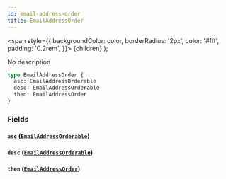 ```yaml
---
id: email-address-order
title: EmailAddressOrder
---
```


<span
style={{
      backgroundColor: color,
      borderRadius: '2px',
      color: '#fff',
      padding: '0.2rem',
    }}>
{children}
</span>
);

No description

```graphql
type EmailAddressOrder {
  asc: EmailAddressOrderable
  desc: EmailAddressOrderable
  then: EmailAddressOrder
}
```

### Fields

#### `asc` ([`EmailAddressOrderable`](/docs/schema/enums/email-address-orderable))

#### `desc` ([`EmailAddressOrderable`](/docs/schema/enums/email-address-orderable))

#### `then` ([`EmailAddressOrder`](/docs/schema/inputs/email-address-order))
